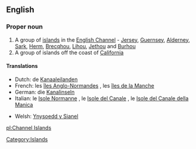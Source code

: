 ==English==

===Proper noun===
{{wikipedia}}
{{en-proper noun}}

# A group of [[island]]s in the [[English Channel]] - [[Jersey]], [[Guernsey]], [[Alderney]], [[Sark]], [[Herm]], [[Brecqhou]], [[Lihou]], [[Jethou]] and [[Burhou]]
# A group of islands off the coast of [[California]]

====Translations====
{{trans-top|group of islands in the English Channel}}
*Dutch: de [[Kanaaleilanden]]
*French: les [[îles Anglo-Normandes]] {{f|p}}, les [[îles de la Manche]] {{f|p}}
*German: die [[Kanalinseln]] {{f|p}}
*Italian: le [[Isole Normanne]] {{f|p}}, le [[Isole del Canale]] {{f|p}}, le [[Isole del Canale della Manica]] {{f}}
{{trans-mid}}
*Welsh: [[Ynysoedd y Sianel]]
{{trans-bottom}}

[[Category:Islands]]

[[pl:Channel Islands]]